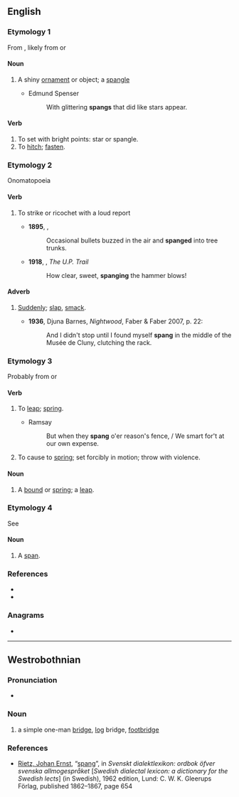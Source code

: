 {{also|Spang|spång}}

==English==

===Etymology 1===
From {{etyl|enm|en}} {{m|enm|spang||a small piece of ornamental metal; spangle; small ornament; a bowl or cup}}, likely from {{etyl|dum|en}} {{m|dum|spange||buckle, clasp}} or {{cog|ang|spang||buckle, clasp}}

====Noun====
{{en-noun}}

# {{lb|en|obsolete}} A shiny [[ornament]] or object; a [[spangle]]
#* Edmund Spenser
#*: With glittering '''spangs''' that did like stars appear.

====Verb====
{{en-verb}}

# To set with bright points: star or spangle.
# To [[hitch]]; [[fasten]].

===Etymology 2===
Onomatopoeia

====Verb====
{{en-verb}}

# {{lb|en|intransitive|of a flying object such as a bullet}} To strike or ricochet with a loud report
#* '''1895''', {{w|Stephen Crane}}, ''{{w|The Red Badge of Courage}}''
#*: Occasional bullets buzzed in the air and '''spanged''' into tree trunks.
#* '''1918''', {{w|Zane Grey}}, ''The U.P. Trail''
#*: How clear, sweet, '''spanging''' the hammer blows!

====Adverb====
{{en-adv|-}}

# {{lb|en|dated}} [[suddenly|Suddenly]]; [[slap]], [[smack]].
#* '''1936''', Djuna Barnes, ''Nightwood'', Faber & Faber 2007, p. 22:
#*: And I didn't stop until I found myself '''spang''' in the middle of the Musée de Cluny, clutching the rack.

===Etymology 3===
Probably from {{m|en|spring}} {{qualifier|verb}} or {{m|en|spank}} {{qualifier|verb}}

====Verb====
{{en-verb}}

# {{lb|en|intransitive|dialect|UK|Scotland}} To [[leap]]; [[spring]].
#* Ramsay
#*: But when they '''spang''' o'er reason's fence, / We smart for't at our own expense.
# {{lb|en|transitive|dialect|UK|Scotland}} To cause to [[spring]]; set forcibly in motion; throw with violence.

====Noun====
{{en-noun}}

# {{lb|en|Scotland}} A [[bound]] or [[spring]]; a [[leap]].
#: {{rfquotek|Sir Walter Scott}}

===Etymology 4===
See {{m|en|span}}

====Noun====
{{en-noun}}

# {{lb|en|Scotland}} A [[span]].

===References===
* {{R:Century 1911}}
* {{R:Webster 1913}}

===Anagrams===
* {{l|en|pangs}}

----

==Westrobothnian==

===Pronunciation===
* {{IPA|lang=gmq-bot|[spɒ́ŋː]}} {{gmq-bot-pronu-note}}

===Noun===
{{head|gmq-bot|noun|definite singular|spanga|plural|spinger|definite plural|spingren|g=f}}

# a simple one-man [[bridge]], [[log]] bridge, [[footbridge]]

===References===
* [[w:sv:Ernst Rietz|Rietz, Johan Ernst]], “[http://runeberg.org/dialektl/0684.html spang]”, in ''Svenskt dialektlexikon: ordbok öfver svenska allmogespråket'' [''Swedish dialectal lexicon: a dictionary for the Swedish lects''] (in Swedish), 1962 edition, Lund: C. W. K. Gleerups Förlag, published 1862–1867, page 654